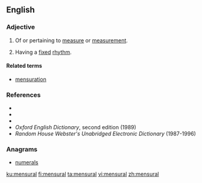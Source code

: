 ==English==

===Adjective===
{{en-adj|-}}

# Of or pertaining to [[measure]] or [[measurement]].
# {{context|music|lang=en}} Having a [[fixed]] [[rhythm]].

====Related terms====
* [[mensuration]]

===References===
* {{R:Webster 1828}}
* {{R:Dictionary.com}}
*{{R:Encarta|mensural}}
* ''Oxford English Dictionary'', second edition (1989)
* ''Random House Webster's Unabridged Electronic Dictionary'' (1987-1996)

===Anagrams===
* [[numerals#English|numerals]]

[[ku:mensural]]
[[fi:mensural]]
[[ta:mensural]]
[[vi:mensural]]
[[zh:mensural]]